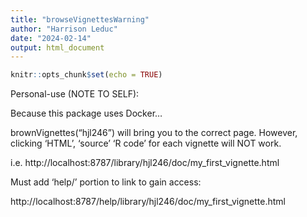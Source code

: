 ```yaml
---
title: "browseVignettesWarning"
author: "Harrison Leduc"
date: "2024-02-14"
output: html_document
---
```


```r
knitr::opts_chunk$set(echo = TRUE)
```


Personal-use (NOTE TO SELF):

Because this package uses Docker...

brownVignettes("hjl246") will bring you to the correct page. However, clicking 
'HTML', 'source' 'R code' for each vignette will NOT work.

i.e. http://localhost:8787/library/hjl246/doc/my_first_vignette.html

Must add 'help/' portion to link to gain access:

http://localhost:8787/help/library/hjl246/doc/my_first_vignette.html
